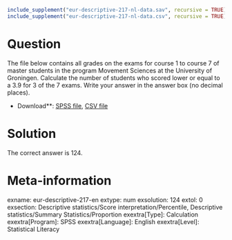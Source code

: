 ```r
include_supplement("eur-descriptive-217-nl-data.sav", recursive = TRUE)
include_supplement("eur-descriptive-217-nl-data.csv", recursive = TRUE)
```

Question
========
The file below contains all grades on the exams for course 1 to course 7 of master students in the program Movement Sciences at the University of Groningen. Calculate the number of students who scored lower or equal to a 3.9 for 3 of the 7 exams. Write your answer in the answer box (no decimal places).

* Download**: [SPSS file](eur-descriptive-217-nl-data.sav), [CSV file](eur-descriptive-217-nl-data.csv)


Solution
========
The correct answer is 124.

Meta-information
================
exname: eur-descriptive-217-en
extype: num
exsolution: 124
extol: 0
exsection: Descriptive statistics/Score interpretation/Percentile, Descriptive statistics/Summary Statistics/Proportion
exextra[Type]: Calculation
exextra[Program]: SPSS
exextra[Language]: English
exextra[Level]: Statistical Literacy
